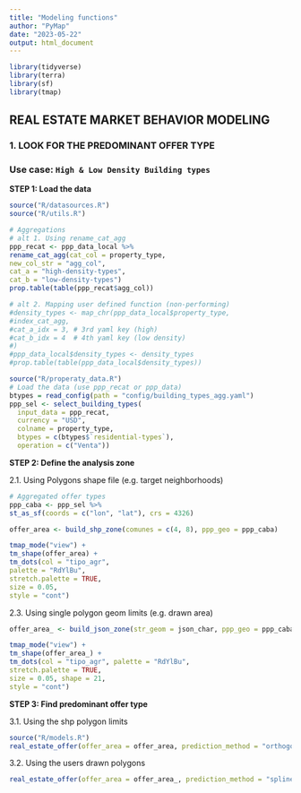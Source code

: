 ```yaml
---
title: "Modeling functions"
author: "PyMap"
date: "2023-05-22"
output: html_document
---
```


```r
library(tidyverse)
library(terra)
library(sf)
library(tmap)
```

## REAL ESTATE MARKET BEHAVIOR MODELING

### 1. LOOK FOR THE PREDOMINANT OFFER TYPE

### Use case: `High & Low Density Building types`

**STEP 1: Load the data**

```r
source("R/datasources.R")
source("R/utils.R")

# Aggregations
# alt 1. Using rename_cat_agg
ppp_recat <- ppp_data_local %>%
rename_cat_agg(cat_col = property_type,
new_col_str = "agg_col",
cat_a = "high-density-types",
cat_b = "low-density-types")
prop.table(table(ppp_recat$agg_col))

# alt 2. Mapping user defined function (non-performing)
#density_types <- map_chr(ppp_data_local$property_type,
#index_cat_agg,
#cat_a_idx = 3, # 3rd yaml key (high)
#cat_b_idx = 4  # 4th yaml key (low density)
#)
#ppp_data_local$density_types <- density_types
#prop.table(table(ppp_data_local$density_types))

source("R/properaty_data.R")
# Load the data (use ppp_recat or ppp_data)
btypes = read_config(path = "config/building_types_agg.yaml")
ppp_sel <- select_building_types(
  input_data = ppp_recat,
  currency = "USD",
  colname = property_type, 
  btypes = c(btypes$`residential-types`), 
  operation = c("Venta"))
```

**STEP 2: Define the analysis zone**

2.1. Using Polygons shape file (e.g. target neighborhoods)

```r
# Aggregated offer types
ppp_caba <- ppp_sel %>%
st_as_sf(coords = c("lon", "lat"), crs = 4326)

offer_area <- build_shp_zone(comunes = c(4, 8), ppp_geo = ppp_caba)

tmap_mode("view") +
tm_shape(offer_area) +
tm_dots(col = "tipo_agr",
palette = "RdYlBu",
stretch.palette = TRUE,
size = 0.05,
style = "cont")

```

2.3. Using single polygon geom limits (e.g. drawn area)

```r
offer_area_ <- build_json_zone(str_geom = json_char, ppp_geo = ppp_caba)

tmap_mode("view") +
tm_shape(offer_area_) +
tm_dots(col = "tipo_agr", palette = "RdYlBu",
stretch.palette = TRUE,
size = 0.05, shape = 21,
style = "cont")
```

**STEP 3: Find predominant offer type**

3.1. Using the shp polygon limits
```r
source("R/models.R")
real_estate_offer(offer_area = offer_area, prediction_method = "orthogonal", intervals = 10, colorsvec = c("lightblue","yellow","purple"))
```
3.2. Using the users drawn polygons
```r
real_estate_offer(offer_area = offer_area_, prediction_method = "splines", intervals = 6, colorsvec = c("lightblue","yellow","black"))
```

